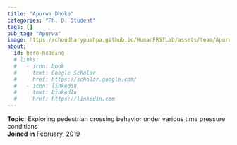 ```yaml
---
title: "Apurwa Dhoke"
categories: "Ph. D. Student"
tags: []
pub_tag: "Apurwa"
image: https://choudharypushpa.github.io/HumanFRSTLab/assets/team/Apurwa.jpg
about:
  id: hero-heading
  # links:
  #   - icon: book
  #     text: Google Scholar
  #     href: https://scholar.google.com/
  #   - icon: linkedin
  #     text: LinkedIn
  #     href: https://linkedin.com
---
```


:::{#hero-heading}
**Topic:** Exploring pedestrian crossing behavior under various time pressure
conditions
 <br>
**Joined in** February, 2019
:::
